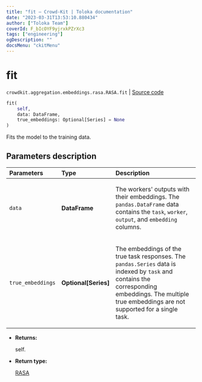```yaml
---
title: "fit — Crowd-Kit | Toloka documentation"
date: "2023-03-31T13:53:10.880434"
author: ["Toloka Team"]
coverId: F_bIcOYF9yjrxkPZrXc3
tags: ["engineering"]
ogDescription: ""
docsMenu: "ckitMenu"
---
```


# fit

`crowdkit.aggregation.embeddings.rasa.RASA.fit` | [Source code](https://github.com/Toloka/crowd-kit/blob/v1.2.1/crowdkit/aggregation/embeddings/rasa.py#L107)

```python
fit(
    self,
    data: DataFrame,
    true_embeddings: Optional[Series] = None
)
```

Fits the model to the training data.

## Parameters description

| Parameters | Type | Description |
| :----------| :----| :-----------|
`data`|**DataFrame**|<p>The workers' outputs with their embeddings. The `pandas.DataFrame` data contains the `task`, `worker`, `output`, and `embedding` columns.</p>
`true_embeddings`|**Optional\[Series\]**|<p>The embeddings of the true task responses. The `pandas.Series` data is indexed by `task` and contains the corresponding embeddings. The multiple true embeddings are not supported for a single task.</p>

* **Returns:**

  self.

* **Return type:**

  [RASA](/docs/crowd-kit/reference/crowdkit.aggregation.embeddings.rasa.RASA)